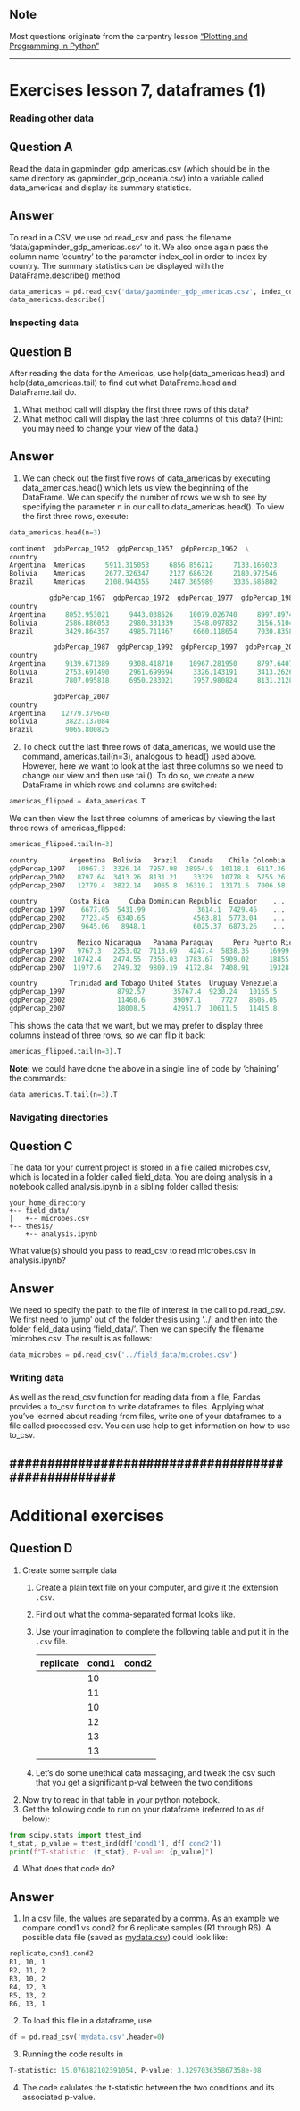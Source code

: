 
::: {.callout-note}
## Note
Most questions originate from the carpentry lesson ["Plotting and Programming in Python"](http://swcarpentry.github.io/python-novice-gapminder/)
:::
---

# Exercises lesson 7, dataframes (1)

### Reading other data
::: {.callout-tip icon='false'}
## Question A

Read the data in gapminder_gdp_americas.csv (which should be in the same directory as gapminder_gdp_oceania.csv) into a variable called data_americas and display its summary statistics.
:::
::: {.callout-caution collapse='true' icon='false'}
## Answer

To read in a CSV, we use pd.read_csv and pass the filename 'data/gapminder_gdp_americas.csv' to it. We also once again pass the column name 'country' to the parameter index_col in order to index by country. The summary statistics can be displayed with the DataFrame.describe() method.

```Python
data_americas = pd.read_csv('data/gapminder_gdp_americas.csv', index_col='country')
data_americas.describe()
```
:::


### Inspecting data
::: {.callout-tip icon='false'}
## Question B

After reading the data for the Americas, use help(data_americas.head) and help(data_americas.tail) to find out what DataFrame.head and DataFrame.tail do.

1. What method call will display the first three rows of this data?
2. What method call will display the last three columns of this data? (Hint: you may need to change your view of the data.)

:::

::: {.callout-caution collapse='true' icon='false'}
## Answer

1. We can check out the first five rows of data_americas by executing data_americas.head() which lets us view the beginning of the DataFrame. We can specify the number of rows we wish to see by specifying the parameter n in our call to data_americas.head(). To view the first three rows, execute:

```Python
data_americas.head(n=3)
```


```Python
continent  gdpPercap_1952  gdpPercap_1957  gdpPercap_1962  \
country
Argentina  Americas     5911.315053     6856.856212     7133.166023
Bolivia    Americas     2677.326347     2127.686326     2180.972546
Brazil     Americas     2108.944355     2487.365989     3336.585802

          gdpPercap_1967  gdpPercap_1972  gdpPercap_1977  gdpPercap_1982  \
country
Argentina     8052.953021     9443.038526    10079.026740     8997.897412
Bolivia       2586.886053     2980.331339     3548.097832     3156.510452
Brazil        3429.864357     4985.711467     6660.118654     7030.835878

           gdpPercap_1987  gdpPercap_1992  gdpPercap_1997  gdpPercap_2002  \
country
Argentina     9139.671389     9308.418710    10967.281950     8797.640716
Bolivia       2753.691490     2961.699694     3326.143191     3413.262690
Brazil        7807.095818     6950.283021     7957.980824     8131.212843

           gdpPercap_2007
country
Argentina    12779.379640
Bolivia       3822.137084
Brazil        9065.800825
```

2. To check out the last three rows of data_americas, we would use the command, americas.tail(n=3), analogous to head() used above. However, here we want to look at the last three columns so we need to change our view and then use tail(). To do so, we create a new DataFrame in which rows and columns are switched:

```Python
americas_flipped = data_americas.T
```
We can then view the last three columns of americas by viewing the last three rows of americas_flipped:
```Python
americas_flipped.tail(n=3)
```

```Python
country        Argentina  Bolivia   Brazil   Canada    Chile Colombia  \
gdpPercap_1997   10967.3  3326.14  7957.98  28954.9  10118.1  6117.36
gdpPercap_2002   8797.64  3413.26  8131.21    33329  10778.8  5755.26
gdpPercap_2007   12779.4  3822.14   9065.8  36319.2  13171.6  7006.58

country        Costa Rica     Cuba Dominican Republic  Ecuador    ...     \
gdpPercap_1997    6677.05  5431.99             3614.1  7429.46    ...
gdpPercap_2002    7723.45  6340.65            4563.81  5773.04    ...
gdpPercap_2007    9645.06   8948.1            6025.37  6873.26    ...

country          Mexico Nicaragua   Panama Paraguay     Peru Puerto Rico  \
gdpPercap_1997   9767.3   2253.02  7113.69   4247.4  5838.35     16999.4
gdpPercap_2002  10742.4   2474.55  7356.03  3783.67  5909.02     18855.6
gdpPercap_2007  11977.6   2749.32  9809.19  4172.84  7408.91     19328.7

country        Trinidad and Tobago United States  Uruguay Venezuela
gdpPercap_1997             8792.57       35767.4  9230.24   10165.5
gdpPercap_2002             11460.6       39097.1     7727   8605.05
gdpPercap_2007             18008.5       42951.7  10611.5   11415.8
```

This shows the data that we want, but we may prefer to display three columns instead of three rows, so we can flip it back:

```Python
americas_flipped.tail(n=3).T    
```
**Note**: we could have done the above in a single line of code by ‘chaining’ the commands:
```Python
data_americas.T.tail(n=3).T
```
:::

### Navigating directories

::: {.callout-tip icon='false'}
## Question C
The data for your current project is stored in a file called microbes.csv, which is located in a folder called field_data. You are doing analysis in a notebook called analysis.ipynb in a sibling folder called thesis:

```
your_home_directory
+-- field_data/
|   +-- microbes.csv
+-- thesis/
    +-- analysis.ipynb
```

What value(s) should you pass to read_csv to read microbes.csv in analysis.ipynb?
:::
::: {.callout-caution collapse='true' icon='false'}
## Answer
We need to specify the path to the file of interest in the call to pd.read_csv. We first need to ‘jump’ out of the folder thesis using ‘../’ and then into the folder field_data using ‘field_data/’. Then we can specify the filename `microbes.csv. The result is as follows:

```Python
data_microbes = pd.read_csv('../field_data/microbes.csv')
```
:::




### Writing data

As well as the read_csv function for reading data from a file, Pandas provides a to_csv function to write dataframes to files. Applying what you’ve learned about reading from files, write one of your dataframes to a file called processed.csv. You can use help to get information on how to use to_csv.

##################################################
---

# Additional exercises


::: {.callout-tip icon='false'}
## Question D

1. Create some sample data
    1. Create a plain text file on your computer, and give it the extension `.csv`. 
    2. Find out what the comma-separated format looks like. 
    3. Use your imagination to complete the following table and put it in the `.csv` file. 

        |replicate| cond1   |  cond2 |
        |---|---|---|
        |   | 10  |   |
        |   | 11 |   |
        |   | 10  |   |
        |   | 12  |   |
        |   | 13  |   |
        |   | 13  |   |

    4. Let's do some unethical data massaging, and tweak the csv such that you get a significant p-val between the two conditions

2. Now try to read in that table in your python notebook.
3. Get the following code to run on your dataframe (referred to as `df` below):
```python
from scipy.stats import ttest_ind
t_stat, p_value = ttest_ind(df['cond1'], df['cond2'])
print(f"T-statistic: {t_stat}, P-value: {p_value}")
```
4. What does that code do? 
:::


::: {.callout-caution collapse='true' icon='false'}
## Answer

1. In a csv file, the values are separated by a comma. As an example we compare cond1 vs cond2 for 6 replicate samples (R1 through R6).
A possible data file (saved as [mydata.csv](data/mydata.csv)) could look like:

```bash
replicate,cond1,cond2
R1, 10, 1
R2, 11, 2
R3, 10, 2
R4, 12, 3
R5, 13, 2
R6, 13, 1
```

2. To load this file in a dataframe, use
```Python
df = pd.read_csv('mydata.csv',header=0)
```

3. Running the code results in 
```python
T-statistic: 15.076382102391054, P-value: 3.329703635867358e-08
```
4. The code calulates the t-statistic between the two conditions and its associated p-value.

:::